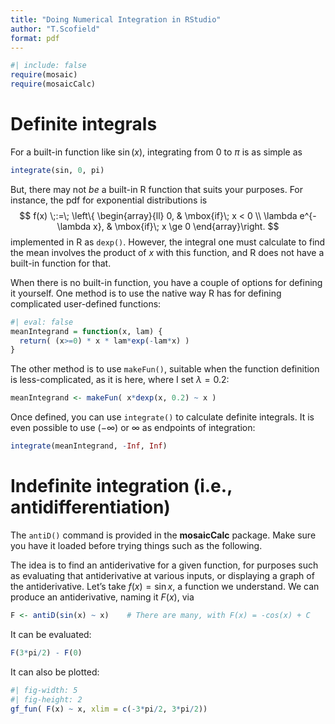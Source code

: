 ```yaml
---
title: "Doing Numerical Integration in RStudio"
author: "T.Scofield"
format: pdf
---
```


```r
#| include: false
require(mosaic)
require(mosaicCalc)
```

# Definite integrals

For a built-in function like $\sin(x)$, integrating from $0$ to $\pi$
is as simple as
```r
integrate(sin, 0, pi)
```

But, there may not *be* a built-in R function that suits your purposes.
For instance, the pdf for exponential distributions is
$$ f(x) \;:=\; \left\{ \begin{array}{ll} 0, & \mbox{if}\; x < 0 \\
  \lambda e^{-\lambda x}, & \mbox{if}\; x \ge 0
  \end{array}\right. $$
implemented in R as `dexp()`.  However, the integral one must calculate
to find the mean involves the product of $x$ with this function, and
R does not have a built-in function for that.

When there is no built-in function, you have a couple of options for
defining it yourself.  One method is to use the native way R has for
defining complicated user-defined functions:
```r
#| eval: false
meanIntegrand = function(x, lam) {
  return( (x>=0) * x * lam*exp(-lam*x) )
}
```

The other method is to use `makeFun()`, suitable when the function
definition is less-complicated, as it is here, where I set $\lambda=0.2$:
```r
meanIntegrand <- makeFun( x*dexp(x, 0.2) ~ x )
```

Once defined, you can use `integrate()` to calculate definite integrals.
It is even possible to use $(-\infty)$ or $\infty$ as endpoints of
integration:
```r
integrate(meanIntegrand, -Inf, Inf)
```


# Indefinite integration (i.e., antidifferentiation)

The `antiD()` command is provided in the **mosaicCalc** package.
Make sure you have it loaded before trying things such as the following.

The idea is to find an antiderivative for a given function, for purposes
such as evaluating that antiderivative at various inputs, or displaying
a graph of the antiderivative.  Let's take $f(x) = \sin x$, a function
we understand.  We can produce an antiderivative, naming it $F(x)$, via

```r
F <- antiD(sin(x) ~ x)    # There are many, with F(x) = -cos(x) + C
```

It can be evaluated:
```r
F(3*pi/2) - F(0)
```

It can also be plotted:
```r
#| fig-width: 5
#| fig-height: 2
gf_fun( F(x) ~ x, xlim = c(-3*pi/2, 3*pi/2))
```
